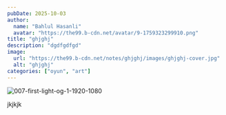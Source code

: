 ```yaml
---
pubDate: 2025-10-03
author: 
  name: "Bahlul Hasanli"
  avatar: "https://the99.b-cdn.net/avatar/9-1759323299910.png"
title: "ghjghj"
description: "dgdfgdfgd"
image:
  url: "https://the99.b-cdn.net/notes/ghjghj/images/ghjghj-cover.jpg"
  alt: "ghjghj"
categories: ["oyun", "art"]
---
```


![007-first-light-og-1-1920-1080](https://the99.b-cdn.net/notes/ghjghj/images/ghjghj-b70a9fbb.jpg)

jkjkjk

<div data-youtube-video="3EX5GMjhN-g" class="aspect-video rounded-xl overflow-hidden"></div>



